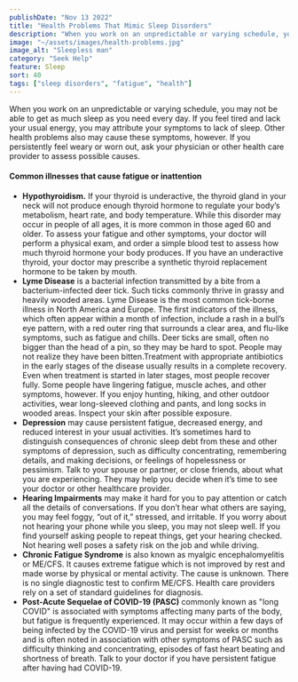 ```yaml
---
publishDate: "Nov 13 2022"
title: "Health Problems That Mimic Sleep Disorders"
description: "When you work on an unpredictable or varying schedule, you may not be able to get as much sleep as you need every day."
image: "~/assets/images/health-problems.jpg"
image_alt: "Sleepless man"
category: "Seek Help"
feature: Sleep
sort: 40
tags: ["sleep disorders", "fatigue", "health"]
---
```


When you work on an unpredictable or varying schedule, you may not be able to get as much sleep as you need every day. If you feel tired and lack your usual energy, you may attribute your symptoms to lack of sleep. Other health problems also may cause these symptoms, however. If you persistently feel weary or worn out, ask your physician or other health care provider to assess possible causes.

#### Common illnesses that cause fatigue or inattention

- **Hypothyroidism.** If your thyroid is underactive, the thyroid gland in your neck will not produce enough thyroid hormone to regulate your body’s metabolism, heart rate, and body temperature. While this disorder may occur in people of all ages, it is more common in those aged 60 and older. To assess your fatigue and other symptoms, your doctor will perform a physical exam, and order a simple blood test to assess how much thyroid hormone your body produces. If you have an underactive thyroid, your doctor may prescribe a synthetic thyroid replacement hormone to be taken by mouth.
- **Lyme Disease** is a bacterial infection transmitted by a bite from a bacterium-infected deer tick. Such ticks commonly thrive in grassy and heavily wooded areas. Lyme Disease is the most common tick-borne illness in North America and Europe. The first indicators of the illness, which often appear within a month of infection, include a rash in a bull’s eye pattern, with a red outer ring that surrounds a clear area, and flu-like symptoms, such as fatigue and chills. Deer ticks are small, often no bigger than the head of a pin, so they may be hard to spot. People may not realize they have been bitten.Treatment with appropriate antibiotics in the early stages of the disease usually results in a complete recovery. Even when treatment is started in later stages, most people recover fully. Some people have lingering fatigue, muscle aches, and other symptoms, however. If you enjoy hunting, hiking, and other outdoor activities, wear long-sleeved clothing and pants, and long socks in wooded areas. Inspect your skin after possible exposure.
- **Depression** may cause persistent fatigue, decreased energy, and reduced interest in your usual activities. It’s sometimes hard to distinguish consequences of chronic sleep debt from these and other symptoms of depression, such as difficulty concentrating, remembering details, and making decisions, or feelings of hopelessness or pessimism. Talk to your spouse or partner, or close friends, about what you are experiencing. They may help you decide when it’s time to see your doctor or other healthcare provider.
- **Hearing Impairments** may make it hard for you to pay attention or catch all the details of conversations. If you don’t hear what others are saying, you may feel foggy, “out of it,” stressed, and irritable. If you worry about not hearing your phone while you sleep, you may not sleep well. If you find yourself asking people to repeat things, get your hearing checked. Not hearing well poses a safety risk on the job and while driving.
- **Chronic Fatigue Syndrome** is also known as myalgic encephalomyelitis or ME/CFS. It causes extreme fatigue which is not improved by rest and made worse by physical or mental activity. The cause is unknown. There is no single diagnostic test to confirm ME/CFS. Health care providers rely on a set of standard guidelines for diagnosis.
- **Post-Acute Sequelae of COVID-19 (PASC)** commonly known as "long COVID" is associated with symptoms affecting many parts of the body, but fatigue is frequently experienced. It may occur within a few days of being infected by the COVID-19 virus and persist for weeks or months and is often noted in association with other symptoms of PASC such as difficulty thinking and concentrating, episodes of fast heart beating and shortness of breath. Talk to your doctor if you have persistent fatigue after having had COVID-19.
